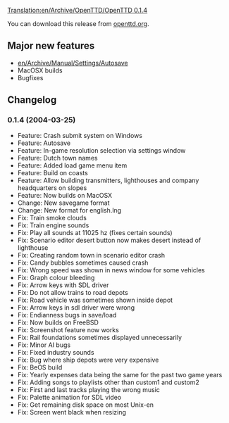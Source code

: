 [[Translation:en/Archive/OpenTTD/OpenTTD 0.1.4]]

{{en/OTTDVersions}}
{{en/Release|prev=OpenTTD 0.1.3|next=OpenTTD 0.2.0|date=2004-03-25}}

You can download this release from [http://www.openttd.org/download-stable/0.1.4 openttd.org].

==Major new features==
* [[en/Archive/Manual/Settings/Autosave]]
* MacOSX builds
* Bugfixes

==Changelog==
===0.1.4 (2004-03-25)===
* Feature: Crash submit system on Windows
* Feature: Autosave
* Feature: In-game resolution selection via settings window
* Feature: Dutch town names
* Feature: Added load game menu item
* Feature: Build on coasts
* Feature: Allow building transmitters, lighthouses and company headquarters on slopes
* Feature: Now builds on MacOSX
* Change: New savegame format
* Change: New format for english.lng
* Fix: Train smoke clouds
* Fix: Train engine sounds
* Fix: Play all sounds at 11025 hz (fixes certain sounds)
* Fix: Scenario editor desert button now makes desert instead of lighthouse
* Fix: Creating random town in scenario editor crash
* Fix: Candy bubbles sometimes caused crash
* Fix: Wrong speed was shown in news window for some vehicles
* Fix: Graph colour bleeding
* Fix: Arrow keys with SDL driver
* Fix: Do not allow trains to road depots
* Fix: Road vehicle was sometimes shown inside depot
* Fix: Arrow keys in sdl driver were wrong
* Fix: Endianness bugs in save/load
* Fix: Now builds on FreeBSD
* Fix: Screenshot feature now works
* Fix: Rail foundations sometimes displayed unnecessarily
* Fix: Minor AI bugs
* Fix: Fixed industry sounds
* Fix: Bug where ship depots were very expensive
* Fix: BeOS build
* Fix: Yearly expenses data being the same for the past two game years
* Fix: Adding songs to playlists other than custom1 and custom2
* Fix: First and last tracks playing the wrong music
* Fix: Palette animation for SDL video
* Fix: Get remaining disk space on most Unix-en
* Fix: Screen went black when resizing